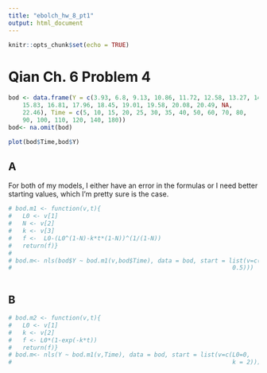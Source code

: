```yaml
---
title: "ebolch_hw_8_pt1"
output: html_document
---
```


```r
knitr::opts_chunk$set(echo = TRUE)
```

# Qian Ch. 6 Problem 4

```r
bod <- data.frame(Y = c(3.93, 6.8, 9.13, 10.86, 11.72, 12.58, 13.27, 14.23, 
	15.83, 16.81, 17.96, 18.45, 19.01, 19.58, 20.08, 20.49, NA, 
	22.46), Time = c(5, 10, 15, 20, 25, 30, 35, 40, 50, 60, 70, 80, 
	90, 100, 110, 120, 140, 180))
bod<- na.omit(bod)

plot(bod$Time,bod$Y)
```

## A 
For both of my models, I either have an error in the formulas or I need better starting values, which I'm pretty sure is the case. 

```r

# bod.m1 <- function(v,t){
#   L0 <- v[1]
#   N <- v[2]
#   k <- v[3]
#   f <-  L0-(L0^(1-N)-k*t*(1-N))^(1/(1-N))
#   return(f)}
# 
# bod.m<- nls(bod$Y ~ bod.m1(v,bod$Time), data = bod, start = list(v=c(1,2,
#                                                              0.5)))



```

## B

```r
# bod.m2 <- function(v,t){
#   L0 <- v[1]
#   k <- v[2]
#   f <- L0*(1-exp(-k*t))
#   return(f)}
# bod.m<- nls(Y ~ bod.m1(v,Time), data = bod, start = list(v=c(L0=0,
#                                                              k = 2)))

```


